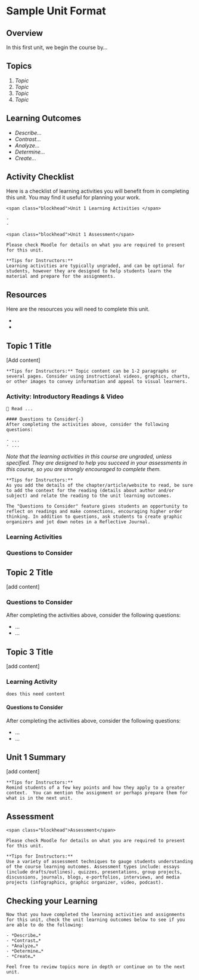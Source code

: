 # Sample Unit Format {-}

## Overview {-}

In this first unit, we begin the course by…  




##  Topics {-}  

1. *Topic*  
1. *Topic*  
1. *Topic*  
1. *Topic*  


##  Learning Outcomes{-}  

- *Describe…*
- *Contrast…*
- *Analyze…*
- *Determine…*
- *Create…*


##  Activity Checklist{-}  

Here is a checklist of learning activities you will benefit from in completing this unit. You may find it useful for planning your work.

```block2

<span class="blockhead">Unit 1 Learning Activities </span>

-   
-   

```

```block2
<span class="blockhead">Unit 1 Assessment</span> 

Please check Moodle for details on what you are required to present for this unit.

```

```block2
**Tips for Instructors:**
Learning activities are typically ungraded, and can be optional for students, however they are designed to help students learn the material and prepare for the assignments.
```

## Resources {-}

Here are the resources you will need to complete this unit.

-   
-   

## Topic 1 Title 

[Add content]

```block2
**Tips for Instructors:** Topic content can be 1-2 paragraphs or several pages. Consider using instructional videos, graphics, charts, or other images to convey information and appeal to visual learners.
```

### Activity: Introductory Readings & Video {-}

```block2

📗 Read ...

#### Questions to Consider{-}  
After completing the activities above, consider the following questions:

- ...  
- ...  

```

*Note that the learning activities in this course are ungraded, unless specified.  They are designed to help you succeed in your assessments in this course, so you are strongly encouraged to complete them.*

```block2
**Tips for Instructors:**
As you add the details of the chapter/article/website to read, be sure to add the context for the reading (details about author and/or subject) and relate the reading to the unit learning outcomes.

The "Questions to Consider" feature gives students an opportunity to reflect on readings and make connections, encouraging higher order thinking. In addition to questions, ask students to create graphic organizers and jot down notes in a Reflective Journal.
```


### Learning Activities {-}

### Questions to Consider {-}

## Topic 2 Title 

[add content]




### Questions to Consider{-}  

After completing the activities above, consider the following questions:

- ...  
- ...  


## Topic 3 Title 

[add content]


### Learning Activity {-}

```block2

does this need content
```


#### Questions to Consider{-}  

After completing the activities above, consider the following questions:

- ...  
- ...  


## Unit 1 Summary{-}

[add content]


```block2
**Tips for Instructors:**
Remind students of a few key points and how they apply to a greater context.  You can mention the assignment or perhaps prepare them for what is in the next unit.
```

##  Assessment{-}

```block2

<span class="blockhead">Assessment</span>

Please check Moodle for details on what you are required to present for this unit.

```

```block2
**Tips for Instructors:**
Use a variety of assessment techniques to gauge students understanding of the course learning outcomes. Assessment types include: essays (include drafts/outlines), quizzes, presentations, group projects, discussions, journals, blogs, e-portfolios, interviews, and media projects (infographics, graphic organizer, video, podcast).
```


##  Checking your Learning{-}

```block2
Now that you have completed the learning activities and assignments for this unit, check the unit learning outcomes below to see if you are able to do the following:

- *Describe…*  
- *Contrast…*  
- *Analyze…*  
- *Determine…*  
- *Create…*  

Feel free to review topics more in depth or continue on to the next unit.
```
